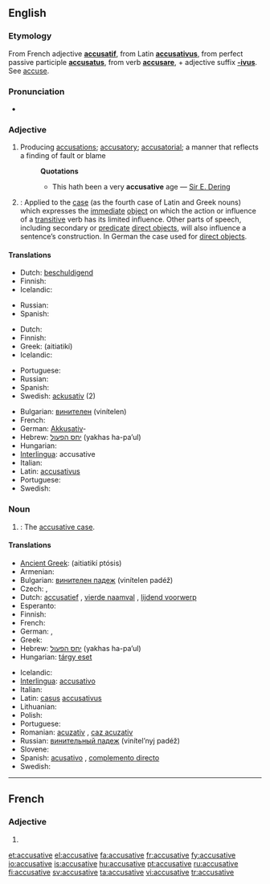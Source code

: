 ==English==

===Etymology===
From French adjective '''[[accusatif]]''', from Latin '''[[accusativus]]''', from perfect passive participle '''[[accusatus]]''', from verb '''[[accusare]]''', + adjective suffix '''[[-ivus]]'''. See [[accuse]].

===Pronunciation===
* {{audio|en-us-accusative.ogg|Audio (US)}}

===Adjective===
{{en-adj|-}}

# Producing [[accusation]]s; [[accusatory]]; [[accusatorial]]; a manner that reflects a finding of fault or blame
#: '''Quotations'''
#:* This hath been a very '''accusative''' age &mdash; [[w:Sir E. Dering|Sir E. Dering]]
# {{Grammar}}<!-- this is a template...if you wish to change the format, please edit the template itself -->: Applied to the [[case]] (as the fourth case of Latin and Greek nouns) which expresses the [[immediate]] [[direct object|object]] on which the action or influence of a [[transitive]] verb has its limited influence. Other parts of speech, including secondary or [[predicate]] [[direct object]]s, will also influence a sentence’s construction. In German the case used for [[direct object]]s.

====Translations====
{{trans-top|producing accusations; accusatory}}
* Dutch: [[beschuldigend]]
* Finnish: {{t-|fi|syyttävä}}
* Icelandic: {{t+|is|ásaka|m|f|n|alt=ásakandi}}
{{trans-mid}}
* Russian: {{t|ru|обвинительный|tr=obvinítel’nyj|sc=Cyrl}}
* Spanish: {{t+|es|acusativo|m}}
{{trans-bottom}}

{{trans-top|accusative case}}
* Dutch: {{t+|nl|accusatief}}
* Finnish: {{t+|fi|akkusatiivi|alt=akkusatiivi-}}
* Greek: {{t+|el|αιτιατική|f|sc=Grek}} (aitiatikí)
* Icelandic: {{t+|is|þolfall|alt=þolfalls-}}
{{trans-mid}}
* Portuguese: {{t+|pt|acusativo|m}}
* Russian: {{t+|ru|винительный|tr=vinítel’nyj|sc=Cyrl}}
* Spanish: {{t+|es|acusativo|m}}
* Swedish: [[ackusativ]] {{c}}(2)
{{trans-bottom}}

{{checktrans-top}}
* Bulgarian: [[винителен]] (vinítelen)
* French: {{t+|fr|accusatif|m}}
* German: [[Akkusativ]]-
* Hebrew: [[יחס הפעול]] (yakhas ha-pa’ul) {{m}}
* Hungarian: {{t+|hu|tárgy}}
* [[Interlingua]]: accusative
* Italian: {{t+|it|accusativo|m}}
* Latin: [[accusativus]] {{m}}
* Portuguese: {{t+|pt|acusativo|m}}
* Swedish: {{t+|sv|ackusativ|c}}
{{trans-bottom}}

===Noun===
{{en-noun}}

# {{Grammar}}: The [[accusative case]].

====Translations====
{{trans-top|accusative case}}
* [[Ancient Greek]]: {{IPAchar|[[αἰτιατική πτῶσις]]}} (aitiatikí ptósis) {{f}}
* Armenian: {{t|hy|հայցական|tr=hayc’akan|sc=Armn|xs=Armenian}}
* Bulgarian: [[винителен падеж]] (vinítelen padéž) {{m}}
* Czech: {{t-|cs|čtvrtý pád|m}}, {{t-|cs|akuzativ|m}}
* Dutch: [[accusatief]] {{m}}, [[vierde naamval]] {{m}}, [[lijdend voorwerp]] {{n}}
* Esperanto: {{t-|eo|akuzativo|xs=Esperanto}}
* Finnish: {{t+|fi|akkusatiivi}}
* French: {{t+|fr|accusatif|m}}
* German: {{t+|de|Akkusativ|m}}, {{t+|de|Wenfall|m}}
* Greek: {{t+|el|αιτιατική|f|sc=Grek}}
* Hebrew: [[יחס הפעול]] (yakhas ha-pa’ul) {{m}}
* Hungarian: [[tárgy eset]]
{{trans-mid}}
* Icelandic: {{t+|is|þolfall|n}}
* [[Interlingua]]: [[accusativo]]
* Italian: {{t+|it|accusativo|m}}
* Latin: [[casus]] [[accusativus]] {{m}}
* Lithuanian: {{t+|lt|galininkas|m|xs=Lithuanian}}
* Polish: {{t+|pl|biernik|m}}
* Portuguese: {{t+|pt|acusativo|m}}
* Romanian: [[acuzativ]] {{n}}, [[caz acuzativ]] {{n}}
* Russian: [[винительный падеж]] (vinítel’nyj padéž) {{m}}
* Slovene: {{t+|sl|tožilnik|m}}
* Spanish: [[acusativo]] {{m}}, [[complemento directo]] {{m}}
* Swedish: {{t+|sv|ackusativ|c}}
{{trans-bottom}}

----

==French==

===Adjective===
{{fr-adj-form}} {{f}}

# {{form of|feminine|accusatif|lang=French}}

[[et:accusative]]
[[el:accusative]]
[[fa:accusative]]
[[fr:accusative]]
[[fy:accusative]]
[[io:accusative]]
[[is:accusative]]
[[hu:accusative]]
[[pt:accusative]]
[[ru:accusative]]
[[fi:accusative]]
[[sv:accusative]]
[[ta:accusative]]
[[vi:accusative]]
[[tr:accusative]]